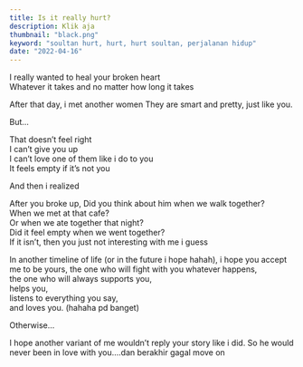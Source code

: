 ```yaml
---
title: Is it really hurt?
description: Klik aja
thumbnail: "black.png"
keyword: "soultan hurt, hurt, hurt soultan, perjalanan hidup"
date: "2022-04-16"
---
```


<div className="text-left">
I really wanted to heal your broken heart<br/>
Whatever it takes and no matter how long it takes

After that day, i met another women
They are smart and pretty, just like you.

But…

That doesn’t feel right<br/>
I can’t give you up<br/>
I can’t love one of them like i do to you<br/>
It feels empty if it’s not you<br/>

And then i realized

After you broke up,
Did you think about him when we walk together?<br/>
When we met at that cafe?<br/>
Or when we ate together that night?<br/>
Did it feel empty when we went together?<br/>
If it isn’t, then you just not interesting with me i guess

In another timeline of life (or in the future i hope hahah), i hope you accept me to be yours, the one who will fight with you whatever happens,<br/>
the one who will always supports you,<br/>
helps you,<br/>
listens to everything you say,<br/>
and loves you. (hahaha pd banget)

Otherwise…

I hope another variant of me wouldn’t reply your story like i did. So he would never been in love with you….dan berakhir gagal move on

</div>
